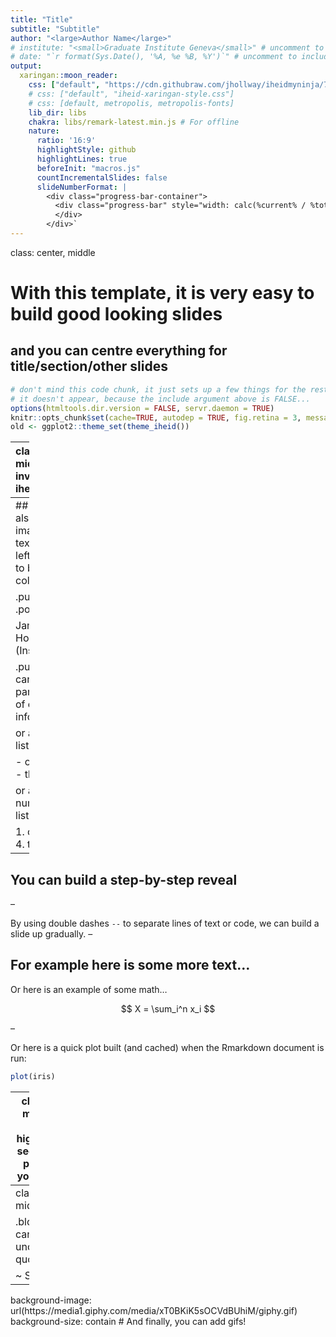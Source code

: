 ```yaml
---
title: "Title"
subtitle: "Subtitle"
author: "<large>Author Name</large>"
# institute: "<small>Graduate Institute Geneva</small>" # uncomment to include
# date: "`r format(Sys.Date(), '%A, %e %B, %Y')`" # uncomment to include
output:
  xaringan::moon_reader:
    css: ["default", "https://cdn.githubraw.com/jhollway/iheidmyninja/7b9e9101/iheid-xaringan-style.css", "https://cdn.jsdelivr.net/gh/jhollway/iheidmyninja@4ff709f/iheid-xaringan-style.css"]
    # css: ["default", "iheid-xaringan-style.css"]
    # css: [default, metropolis, metropolis-fonts]
    lib_dir: libs
    chakra: libs/remark-latest.min.js # For offline
    nature:
      ratio: '16:9'
      highlightStyle: github
      highlightLines: true
      beforeInit: "macros.js"
      countIncrementalSlides: false
      slideNumberFormat: |
        <div class="progress-bar-container">
          <div class="progress-bar" style="width: calc(%current% / %total% * 100%);">
          </div>
        </div>`
---
```

class: center, middle

# With this template, it is very easy to build good looking slides

## and you can centre everything for title/section/other slides

```r
# don't mind this code chunk, it just sets up a few things for the rest
# it doesn't appear, because the include argument above is FALSE...
options(htmltools.dir.version = FALSE, servr.daemon = TRUE)
knitr::opts_chunk$set(cache=TRUE, autodep = TRUE, fig.retina = 3, message = FALSE, warning = FALSE)
old <- ggplot2::theme_set(theme_iheid())
```

---
class: middle, inverse, iheid-red

## You can colour the background and add images using straightforward markdown syntax

.center[
.polaroid[![](https://graduateinstitute.ch/sites/default/files/styles/medium/public/2019-01/James%20Hollway.jpg?itok=1Yw0keum)]

James Hollway (Instructor)
]

---
## You can also pull images (or text) to the left or right to build columns

.pull-left[
.polaroid[![](https://graduateinstitute.ch/sites/default/files/styles/medium/public/2019-01/James%20Hollway.jpg?itok=1Yw0keum)]

James Hollway (Instructor)
]

.pull-right[
I can add paragraphs of extra information...

or a bullet list...

- one
- two
- three

or a numbered list...

1. one
1. two
4. three
]

---
## You can build a step-by-step reveal

--

By using double dashes `--` to separate lines of text or code,
we can build a slide up gradually.
--

For example here is some more text...
--

Or here is an example of some math...

$$ X = \sum_i^n x_i $$

--

Or here is a quick plot built (and cached) when the Rmarkdown document is run:

```r
plot(iris)
```

---
class: center, middle
## Or you can highlight which section of your presentation you are up to...

.pull-1[.circleoff[![](https://upload.wikimedia.org/wikipedia/commons/thumb/3/3f/NYCS-bull-trans-1.svg/1024px-NYCS-bull-trans-1.svg.png)]]
.pull-1[.circleon[![](https://upload.wikimedia.org/wikipedia/commons/thumb/6/61/NYCS-bull-trans-2.svg/1200px-NYCS-bull-trans-2.svg.png)]]
.pull-1[.circleoff[![](https://upload.wikimedia.org/wikipedia/commons/thumb/2/25/NYCS-bull-trans-3.svg/1200px-NYCS-bull-trans-3.svg.png)]]

---
class: left, middle

.blockquote[You can add unquotable quotes

~ Some person]

---
background-image: url(https://media1.giphy.com/media/xT0BKiK5sOCVdBUhiM/giphy.gif)
background-size: contain
# And finally, you can add gifs!

